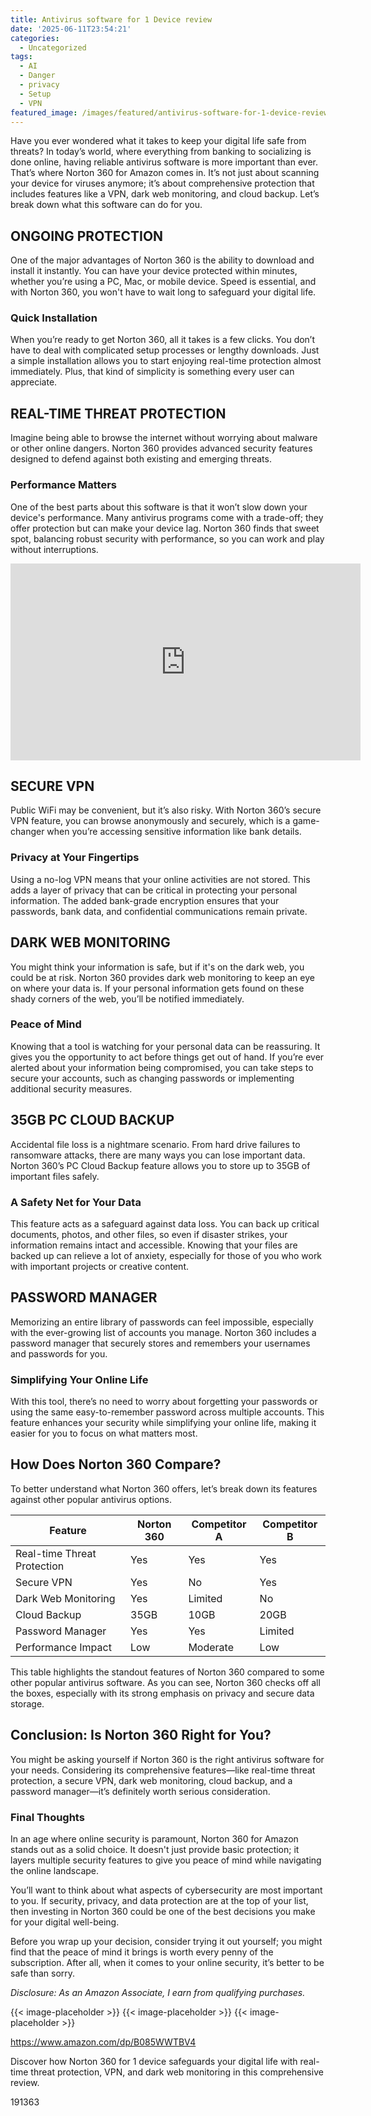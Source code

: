 ```yaml
---
title: Antivirus software for 1 Device review
date: '2025-06-11T23:54:21'
categories:
  - Uncategorized
tags:
  - AI
  - Danger
  - privacy
  - Setup
  - VPN
featured_image: /images/featured/antivirus-software-for-1-device-review.0&q=80&w=1080
---
```


<p>Have you ever wondered what it takes to keep your digital life safe from threats? In today’s world, where everything from banking to socializing is done online, having reliable antivirus software is more important than ever. That’s where Norton 360 for Amazon comes in. It’s not just about scanning your device for viruses anymore; it’s about comprehensive protection that includes features like a VPN, dark web monitoring, and cloud backup. Let’s break down what this software can do for you.</p> <p><a rel="nofollow" target="_blank" title="Norton 360 for Amazon, Antivirus software for 1 Device, Includes VPN, Dark Web Monitoring, and PC Cloud Backup, Activation Required [Subscription]" href="https://www.amazon.com/dp/B085WWTBV4?tag=8118903-20" style='text-decoration: none; box-shadow: none;'></a></p> <p><a rel="nofollow" target="_blank" title="Learn more about the Norton 360 for Amazon, Antivirus software for 1 Device, Includes VPN, Dark Web Monitoring, and PC Cloud Backup, Activation Required [Subscription] here." href="https://www.amazon.com/dp/B085WWTBV4?tag=8118903-20" style='text-decoration: none; box-shadow: none;'></a></p> <h2>ONGOING PROTECTION</h2> <p>One of the major advantages of Norton 360 is the ability to download and install it instantly. You can have your device protected within minutes, whether you’re using a PC, Mac, or mobile device. Speed is essential, and with Norton 360, you won't have to wait long to safeguard your digital life.</p> <h3>Quick Installation</h3> <p>When you’re ready to get Norton 360, all it takes is a few clicks. You don’t have to deal with complicated setup processes or lengthy downloads. Just a simple installation allows you to start enjoying real-time protection almost immediately. Plus, that kind of simplicity is something every user can appreciate.</p> <h2>REAL-TIME THREAT PROTECTION</h2> <p>Imagine being able to browse the internet without worrying about malware or other online dangers. Norton 360 provides advanced security features designed to defend against both existing and emerging threats.</p> <h3>Performance Matters</h3> <p>One of the best parts about this software is that it won’t slow down your device's performance. Many antivirus programs come with a trade-off; they offer protection but can make your device lag. Norton 360 finds that sweet spot, balancing robust security with performance, so you can work and play without interruptions.</p> <iframe width="560" height="315" src="https://www.youtube.com/embed/NrJTWbSXgz4" frameborder="0" allow="accelerometer; autoplay; encrypted-media; gyroscope; picture-in-picture" allowfullscreen></iframe> <br> <p><a rel="nofollow" target="_blank" title="See the Norton 360 for Amazon, Antivirus software for 1 Device, Includes VPN, Dark Web Monitoring, and PC Cloud Backup, Activation Required [Subscription] in detail." href="https://www.amazon.com/dp/B085WWTBV4?tag=8118903-20" style='text-decoration: none; box-shadow: none;'></a></p> </p><p></p><p></p><p></p><p><h2>SECURE VPN</h2> <p>Public WiFi may be convenient, but it’s also risky. With Norton 360’s secure VPN feature, you can browse anonymously and securely, which is a game-changer when you’re accessing sensitive information like bank details.</p> <h3>Privacy at Your Fingertips</h3> <p>Using a no-log VPN means that your online activities are not stored. This adds a layer of privacy that can be critical in protecting your personal information. The added bank-grade encryption ensures that your passwords, bank data, and confidential communications remain private.</p> <h2>DARK WEB MONITORING</h2> <p>You might think your information is safe, but if it's on the dark web, you could be at risk. Norton 360 provides dark web monitoring to keep an eye on where your data is. If your personal information gets found on these shady corners of the web, you’ll be notified immediately.</p> <h3>Peace of Mind</h3> <p>Knowing that a tool is watching for your personal data can be reassuring. It gives you the opportunity to act before things get out of hand. If you’re ever alerted about your information being compromised, you can take steps to secure your accounts, such as changing passwords or implementing additional security measures.</p> <p><a rel="nofollow" target="_blank" title="Norton 360 for Amazon, Antivirus software for 1 Device, Includes VPN, Dark Web Monitoring, and PC Cloud Backup, Activation Required [Subscription]" href="https://www.amazon.com/dp/B085WWTBV4?tag=8118903-20" style='text-decoration: none; box-shadow: none;'></a></p> <h2>35GB PC CLOUD BACKUP</h2> <p>Accidental file loss is a nightmare scenario. From hard drive failures to ransomware attacks, there are many ways you can lose important data. Norton 360’s PC Cloud Backup feature allows you to store up to 35GB of important files safely.</p> <h3>A Safety Net for Your Data</h3> <p>This feature acts as a safeguard against data loss. You can back up critical documents, photos, and other files, so even if disaster strikes, your information remains intact and accessible. Knowing that your files are backed up can relieve a lot of anxiety, especially for those of you who work with important projects or creative content.</p> <h2>PASSWORD MANAGER</h2> <p>Memorizing an entire library of passwords can feel impossible, especially with the ever-growing list of accounts you manage. Norton 360 includes a password manager that securely stores and remembers your usernames and passwords for you.</p> <h3>Simplifying Your Online Life</h3> <p>With this tool, there’s no need to worry about forgetting your passwords or using the same easy-to-remember password across multiple accounts. This feature enhances your security while simplifying your online life, making it easier for you to focus on what matters most.</p> <p><a rel="nofollow" target="_blank" title="Norton 360 for Amazon, Antivirus software for 1 Device, Includes VPN, Dark Web Monitoring, and PC Cloud Backup, Activation Required [Subscription]" href="https://www.amazon.com/dp/B085WWTBV4?tag=8118903-20" style='text-decoration: none; box-shadow: none;'></a></p> <h2>How Does Norton 360 Compare?</h2> <p>To better understand what Norton 360 offers, let’s break down its features against other popular antivirus options.</p> <table> <thead> <tr> <th>Feature</th> <th>Norton 360</th> <th>Competitor A</th> <th>Competitor B</th> </tr> </thead> <tbody> <tr> <td>Real-time Threat Protection</td> <td>Yes</td> <td>Yes</td> <td>Yes</td> </tr> <tr> <td>Secure VPN</td> <td>Yes</td> <td>No</td> <td>Yes</td> </tr> <tr> <td>Dark Web Monitoring</td> <td>Yes</td> <td>Limited</td> <td>No</td> </tr> <tr> <td>Cloud Backup</td> <td>35GB</td> <td>10GB</td> <td>20GB</td> </tr> <tr> <td>Password Manager</td> <td>Yes</td> <td>Yes</td> <td>Limited</td> </tr> <tr> <td>Performance Impact</td> <td>Low</td> <td>Moderate</td> <td>Low</td> </tr> </tbody> </table> <p>This table highlights the standout features of Norton 360 compared to some other popular antivirus software. As you can see, Norton 360 checks off all the boxes, especially with its strong emphasis on privacy and secure data storage.</p> <h2>Conclusion: Is Norton 360 Right for You?</h2> <p>You might be asking yourself if Norton 360 is the right antivirus software for your needs. Considering its comprehensive features—like real-time threat protection, a secure VPN, dark web monitoring, cloud backup, and a password manager—it’s definitely worth serious consideration.</p> <h3>Final Thoughts</h3> <p>In an age where online security is paramount, Norton 360 for Amazon stands out as a solid choice. It doesn't just provide basic protection; it layers multiple security features to give you peace of mind while navigating the online landscape.</p> <p>You’ll want to think about what aspects of cybersecurity are most important to you. If security, privacy, and data protection are at the top of your list, then investing in Norton 360 could be one of the best decisions you make for your digital well-being.</p> <p>Before you wrap up your decision, consider trying it out yourself; you might find that the peace of mind it brings is worth every penny of the subscription. After all, when it comes to your online security, it’s better to be safe than sorry.</p> <p><a rel="nofollow" target="_blank" title="Click to view the Norton 360 for Amazon, Antivirus software for 1 Device, Includes VPN, Dark Web Monitoring, and PC Cloud Backup, Activation Required [Subscription]." href="https://www.amazon.com/dp/B085WWTBV4?tag=8118903-20" style='text-decoration: none; box-shadow: none;'></a></p> <p><i>Disclosure: As an Amazon Associate, I earn from qualifying purchases.</i></p>
{{< image-placeholder >}}
{{< image-placeholder >}}
{{< image-placeholder >}}




https://www.amazon.com/dp/B085WWTBV4

Discover how Norton 360 for 1 device safeguards your digital life with real-time threat protection, VPN, and dark web monitoring in this comprehensive review.

191363
